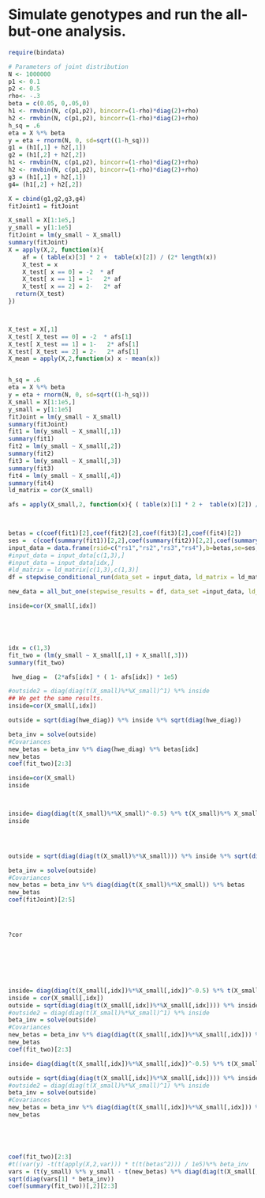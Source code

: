 # Simulate genotypes and run the all-but-one analysis.

```r
require(bindata)

# Parameters of joint distribution
N <- 1000000
p1 <- 0.1
p2 <- 0.5
rho<- -.3
beta = c(0.05, 0,.05,0)
h1 <- rmvbin(N, c(p1,p2), bincorr=(1-rho)*diag(2)+rho)
h2 <- rmvbin(N, c(p1,p2), bincorr=(1-rho)*diag(2)+rho)
h_sq = .6
eta = X %*% beta
y = eta + rnorm(N, 0, sd=sqrt((1-h_sq)))
g1 = (h1[,1] + h2[,1])
g2 = (h1[,2] + h2[,2])
h1 <- rmvbin(N, c(p1,p2), bincorr=(1-rho)*diag(2)+rho)
h2 <- rmvbin(N, c(p1,p2), bincorr=(1-rho)*diag(2)+rho)
g3 = (h1[,1] + h2[,1])
g4= (h1[,2] + h2[,2])

X = cbind(g1,g2,g3,g4)
fitJoint1 = fitJoint

X_small = X[1:1e5,]
y_small = y[1:1e5]
fitJoint = lm(y_small ~ X_small)
summary(fitJoint)
X = apply(X,2, function(x){ 
    af = ( table(x)[3] * 2 +  table(x)[2]) / (2* length(x))
    X_test = x
    X_test[ x == 0] = -2  * af
    X_test[ x == 1] = 1-   2* af
    X_test[ x == 2] = 2-   2* af
  return(X_test)
})



X_test = X[,1] 
X_test[ X_test == 0] = -2  * afs[1]
X_test[ X_test == 1] = 1-   2* afs[1]
X_test[ X_test == 2] = 2-   2* afs[1]
X_mean = apply(X,2,function(x) x - mean(x))


h_sq = .6
eta = X %*% beta
y = eta + rnorm(N, 0, sd=sqrt((1-h_sq)))
X_small = X[1:1e5,]
y_small = y[1:1e5]
fitJoint = lm(y_small ~ X_small)
summary(fitJoint)
fit1 = lm(y_small ~ X_small[,1])
summary(fit1)
fit2 = lm(y_small ~ X_small[,2])
summary(fit2)
fit3 = lm(y_small ~ X_small[,3])
summary(fit3)
fit4 = lm(y_small ~ X_small[,4])
summary(fit4)
ld_matrix = cor(X_small)

afs = apply(X_small,2, function(x){ ( table(x)[1] * 2 +  table(x)[2]) / (2* length(x))})
  


betas = c(coef(fit1)[2],coef(fit2)[2],coef(fit3)[2],coef(fit4)[2])
ses =  c(coef(summary(fit1))[2,2],coef(summary(fit2))[2,2],coef(summary(fit3))[2,2],coef(summary(fit4))[2,2])
input_data = data.frame(rsid=c("rs1","rs2","rs3","rs4"),b=betas,se=ses,n=1e5,af=afs)
#input_data = input_data[c(1,3),]
#input_data = input_data[idx,]
#ld_matrix = ld_matrix[c(1,3),c(1,3)]
df = stepwise_conditional_run(data_set = input_data, ld_matrix = ld_matrix, var_y = var(y_small))

new_data = all_but_one(stepwise_results = df, data_set =input_data, ld_matrix =ld_matrix, var_y=var(y_small))

inside=cor(X_small[,idx])





idx = c(1,3)
fit_two = (lm(y_small ~ X_small[,1] + X_small[,3]))
summary(fit_two)

 hwe_diag =  (2*afs[idx] * ( 1- afs[idx]) * 1e5)

#outside2 = diag(diag(t(X_small)%*%X_small)^1) %*% inside
## We get the same results.
inside=cor(X_small[,idx])

outside = sqrt(diag(hwe_diag)) %*% inside %*% sqrt(diag(hwe_diag))

beta_inv = solve(outside)
#Covariances
new_betas = beta_inv %*% diag(hwe_diag) %*% betas[idx]
new_betas
coef(fit_two)[2:3]

inside=cor(X_small)
inside



inside= diag(diag(t(X_small)%*%X_small)^-0.5) %*% t(X_small)%*% X_small %*% diag(diag(t(X_small)%*%X_small)^-0.5) 
inside




outside = sqrt(diag(diag(t(X_small)%*%X_small))) %*% inside %*% sqrt(diag(diag(t(X_small)%*%X_small)))

beta_inv = solve(outside)
#Covariances
new_betas = beta_inv %*% diag(diag(t(X_small)%*%X_small)) %*% betas
new_betas
coef(fitJoint)[2:5]




?cor







inside= diag(diag(t(X_small[,idx])%*%X_small[,idx])^-0.5) %*% t(X_small[,idx])%*% X_small[,idx] %*% diag(diag(t(X_small[,idx])%*%X_small[,idx])^-0.5) 
inside = cor(X_small[,idx])
outside = sqrt(diag(diag(t(X_small[,idx])%*%X_small[,idx]))) %*% inside %*% sqrt(diag(diag(t(X_small[,idx])%*%X_small[,idx])))
#outside2 = diag(diag(t(X_small)%*%X_small)^1) %*% inside
beta_inv = solve(outside)
#Covariances
new_betas = beta_inv %*% diag(diag(t(X_small[,idx])%*%X_small[,idx])) %*% betas[idx]
new_betas
coef(fit_two)[2:3]

inside= diag(diag(t(X_small[,idx])%*%X_small[,idx])^-0.5) %*% t(X_small[,idx])%*% X_small[,idx] %*% diag(diag(t(X_small[,idx])%*%X_small[,idx])^-0.5) 

outside = sqrt(diag(diag(t(X_small[,idx])%*%X_small[,idx]))) %*% inside %*% sqrt(diag(diag(t(X_small[,idx])%*%X_small[,idx])))
#outside2 = diag(diag(t(X_small)%*%X_small)^1) %*% inside
beta_inv = solve(outside)
#Covariances
new_betas = beta_inv %*% diag(diag(t(X_small[,idx])%*%X_small[,idx])) %*% betas[idx]
new_betas





coef(fit_two)[2:3]
#t((var(y) -t(t(apply(X,2,var))) * t(t(betas^2))) / 1e5)%*% beta_inv
vars = (t(y_small) %*% y_small - t(new_betas) %*% diag(diag(t(X_small[,idx])%*%X_small[,idx])) %*% ((betas[idx]))) / (1e5 - 2)
sqrt(diag(vars[1] * beta_inv))
coef(summary(fit_two))[,2][2:3]

```
